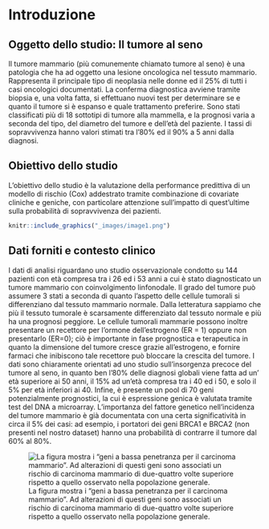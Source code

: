 # Introduzione
## Oggetto dello studio: Il tumore al seno

Il tumore mammario (più comunemente chiamato tumore al seno) è una patologia che ha ad oggetto una lesione oncologica nel tessuto mammario. Rappresenta il principale tipo di neoplasia nelle donne ed il 25% di tutti i casi oncologici documentati.
La conferma diagnostica avviene  tramite biopsia e, una volta fatta, si effettuano nuovi test per determinare se e quanto il tumore si è espanso e quale trattamento preferire. Sono stati classificati più di 18 sottotipi di tumore alla mammella, e la prognosi varia a seconda del tipo, del diametro del tumore e dell’età del paziente. I tassi di sopravvivenza hanno valori stimati tra l’80% ed il 90% a 5 anni dalla diagnosi.

## Obiettivo dello studio 
L’obiettivo dello studio è la valutazione della performance predittiva di un modello di rischio (Cox) addestrato tramite combinazione di covariate cliniche e geniche, con particolare attenzione sull'impatto di quest'ultime sulla probabilità di sopravvivenza dei pazienti. 

```r
knitr::include_graphics("_images/image1.png")
```

\newpage

## Dati forniti e contesto clinico
I dati di analisi riguardano uno studio osservazionale condotto su 144 pazienti con età compresa tra i 26 ed i 53 anni a cui è stato diagnosticato un tumore mammario con coinvolgimento linfonodale.
Il grado del tumore può assumere 3 stati a seconda di quanto l’aspetto delle cellule tumorali si differenziano dal tessuto mammario normale. Dalla letteratura sappiamo che più il tessuto tumorale è scarsamente differenziato dal tessuto normale e più ha una prognosi peggiore.
\newline
Le cellule tumorali mammarie possono inoltre presentare un recettore per l’ormone dell’estrogeno (ER = 1) oppure non presentarlo (ER=0); ciò è importante in fase prognostica e terapeutica in quanto la dimensione del tumore cresce grazie all’estrogeno, e fornire farmaci che inibiscono tale recettore può bloccare la crescita del tumore.
\newline
I dati sono chiaramente orientati ad uno studio sull’insorgenza precoce del tumore al seno, in quanto ben l’80% delle diagnosi globali viene fatta ad un’ età superiore ai 50 anni, il 15% ad un’età compresa tra i 40 ed i 50, e solo il 5% per età inferiori ai 40.
Infine, è presente un pool di 70 geni potenzialmente prognostici, la cui è espressione genica è valutata tramite test del DNA a microarray. L’importanza del fattore genetico nell’incidenza del tumore mammario è già documentata con una certa significatività in circa il 5% dei casi: ad esempio, i portatori dei geni BRCA1 e BRCA2 (non presenti nel nostro dataset) hanno una probabilità di contrarre il tumore dal 60% al 80%.

![La figura mostra i “geni a bassa penetranza per il carcinoma mammario”. Ad alterazioni di questi geni sono associati un rischio di carcinoma mammario di due-quattro volte superiore rispetto a quello osservato nella popolazione generale.](_images/image3.png)

